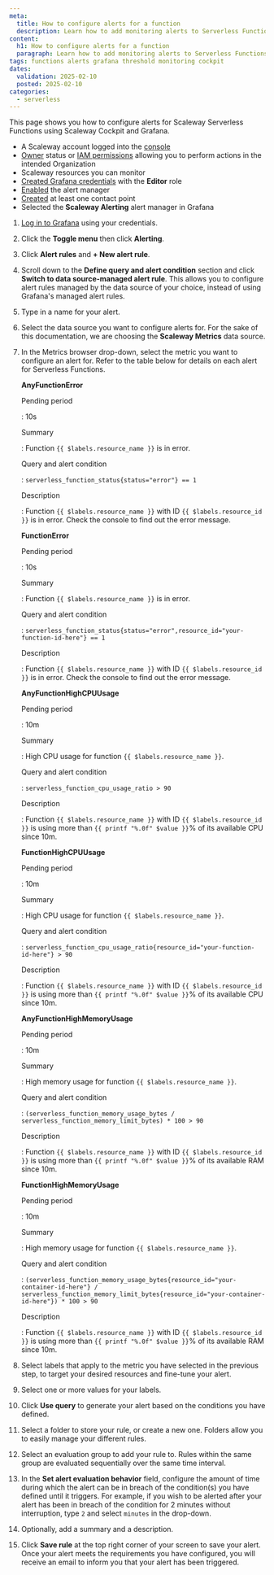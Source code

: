```yaml
---
meta:
  title: How to configure alerts for a function
  description: Learn how to add monitoring alerts to Serverless Functions with Scaleway.
content:
  h1: How to configure alerts for a function
  paragraph: Learn how to add monitoring alerts to Serverless Functions with Scaleway.
tags: functions alerts grafana threshold monitoring cockpit
dates:
  validation: 2025-02-10
  posted: 2025-02-10
categories:
  - serverless
---
```


This page shows you how to configure alerts for Scaleway Serverless Functions using Scaleway Cockpit and Grafana.

<Macro id="requirements" />

  - A Scaleway account logged into the [console](https://console.scaleway.com)
  - [Owner](/iam/concepts/#owner) status or [IAM permissions](/iam/concepts/#permission) allowing you to perform actions in the intended Organization
  - Scaleway resources you can monitor
  - [Created Grafana credentials](/cockpit/how-to/retrieve-grafana-credentials/) with the **Editor** role
  - [Enabled](/cockpit/how-to/enable-alert-manager/) the alert manager
  - [Created](/cockpit/how-to/add-contact-points/) at least one contact point
  - Selected the **Scaleway Alerting** alert manager in Grafana

1. [Log in to Grafana](/cockpit/how-to/access-grafana-and-managed-dashboards/) using your credentials.
2. Click the **Toggle menu** then click **Alerting**.
3. Click **Alert rules** and **+ New alert rule**.
4. Scroll down to the **Define query and alert condition** section and click **Switch to data source-managed alert rule**.
    <Message type="important">
     This allows you to configure alert rules managed by the data source of your choice, instead of using Grafana's managed alert rules.
    </Message>

5. Type in a name for your alert.
6. Select the data source you want to configure alerts for. For the sake of this documentation, we are choosing the **Scaleway Metrics** data source.
7. In the Metrics browser drop-down, select the metric you want to configure an alert for. Refer to the table below for details on each alert for Serverless Functions.
 
    **AnyFunctionError**

    Pending period

    : 10s

    Summary

    : Function `{{ $labels.resource_name }}` is in error.

    Query and alert condition

    : `serverless_function_status{status="error"} == 1`

    Description

    : Function `{{ $labels.resource_name }}` with ID `{{ $labels.resource_id }}` is in error. Check the console to find out the error message.

    **FunctionError**

    Pending period

    : 10s

    Summary

    : Function `{{ $labels.resource_name }}` is in error.

    Query and alert condition

    : `serverless_function_status{status="error",resource_id="your-function-id-here"} == 1`

    Description

    : Function `{{ $labels.resource_name }}` with ID `{{ $labels.resource_id }}` is in error. Check the console to find out the error message.

    **AnyFunctionHighCPUUsage**

    Pending period

    : 10m

    Summary

    : High CPU usage for function `{{ $labels.resource_name }}`.

    Query and alert condition

    : `serverless_function_cpu_usage_ratio > 90`

    Description

    : Function `{{ $labels.resource_name }}` with ID `{{ $labels.resource_id }}` is using more than `{{ printf "%.0f" $value }}`% of its available CPU since 10m.

    **FunctionHighCPUUsage**

    Pending period

    : 10m

    Summary

    : High CPU usage for function `{{ $labels.resource_name }}`.

    Query and alert condition

    : `serverless_function_cpu_usage_ratio{resource_id="your-function-id-here"} > 90`

    Description

    : Function `{{ $labels.resource_name }}` with ID `{{ $labels.resource_id }}` is using more than `{{ printf "%.0f" $value }}`% of its available CPU since 10m.

    **AnyFunctionHighMemoryUsage**

    Pending period

    : 10m

    Summary

    : High memory usage for function `{{ $labels.resource_name }}`.

    Query and alert condition

    : `(serverless_function_memory_usage_bytes / serverless_function_memory_limit_bytes) * 100 > 90`

    Description

    : Function `{{ $labels.resource_name }}` with ID `{{ $labels.resource_id }}` is using more than `{{ printf "%.0f" $value }}`% of its available RAM since 10m.

    **FunctionHighMemoryUsage**

    Pending period

    : 10m

    Summary

    : High memory usage for function `{{ $labels.resource_name }}`.

    Query and alert condition

    : `(serverless_function_memory_usage_bytes{resource_id="your-container-id-here"} / serverless_function_memory_limit_bytes{resource_id="your-container-id-here"}) * 100 > 90`

    Description

    : Function `{{ $labels.resource_name }}` with ID `{{ $labels.resource_id }}` is using more than `{{ printf "%.0f" $value }}`% of its available RAM since 10m.

8. Select labels that apply to the metric you have selected in the previous step, to target your desired resources and fine-tune your alert.
9. Select one or more values for your labels.
10. Click **Use query** to generate your alert based on the conditions you have defined.
11. Select a folder to store your rule, or create a new one. Folders allow you to easily manage your different rules.
12. Select an evaluation group to add your rule to. Rules within the same group are evaluated sequentially over the same time interval.
13. In the **Set alert evaluation behavior** field, configure the amount of time during which the alert can be in breach of the condition(s) you have defined until it triggers.
    <Message type="note">
     For example, if you wish to be alerted after your alert has been in breach of the condition for 2 minutes without interruption, type `2` and select `minutes` in the drop-down.
    </Message>
14. Optionally, add a summary and a description.
15. Click **Save rule** at the top right corner of your screen to save your alert. Once your alert meets the requirements you have configured, you will receive an email to inform you that your alert has been triggered.

